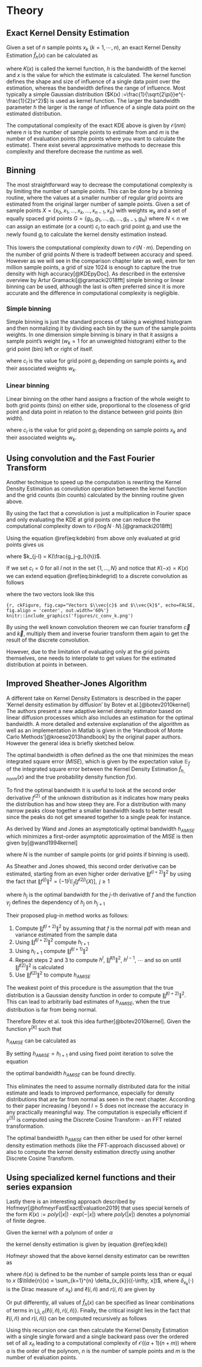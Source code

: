 # Theory {#mathematicalTheory}

## Exact Kernel Density Estimation

Given a set of $n$ sample points $x_k$ ($k = 1,\cdots,n$), an exact Kernel Density Estimation $\widehat{f}_h(x)$ can be calculated as

\begin{equation}
\widehat{f}_h(x) = \frac{1}{nh} \sum_{k=1}^n K\Big(\frac{x-x_k}{h}\Big)
(\#eq:kde)
\end{equation}

where $K(x)$ is called the kernel function, $h$ is the bandwidth of the kernel and $x$ is the value for which the estimate is calculated. The kernel function defines the shape and size of influence of a single data point over the estimation, whereas the bandwidth defines the range of influence. Most typically a simple Gaussian distribution ($K(x) :=\frac{1}{\sqrt{2\pi}}e^{-\frac{1}{2}x^2}$) is used as kernel function.
The larger the bandwidth parameter $h$ the larger is the range of influence of a single data point on the estimated distribution.

The computational complexity of the exact KDE above is given by $\mathcal{O}(nm)$ where $n$ is the number of sample points to estimate from and $m$ is the number of evaluation points (the points where you want to calculate the estimate). There exist several approximative methods to decrease this complexity and therefore decrease the runtime as well.

## Binning

The most straightforward way to decrease the computational complexity is by limiting the number of sample points. This can be done by a binning routine, where the values at a smaller number of regular grid points are estimated from the original larger number of sample points.
Given a set of sample points $X = \{x_0, x_1, ..., x_k, ..., x_{n-1}, x_n\}$ with weights $w_k$ and a set of equally spaced grid points $G = \{g_0, g_1, ..., g_l, ..., g_{n-1}, g_N\}$ where $N < n$ we can assign an estimate (or a count) $c_l$ to each grid point $g_l$ and use the newly found $g_l$ to calculate the kernel density estimation instead. 

\begin{equation}
\widehat{f}_h(x) = \frac{1}{nh} \sum_{l=1}^N c_l \cdot K\Big(\frac{x-g_l}{h}\Big)
(\#eq:kdebin)
\end{equation}

This lowers the computational complexity down to $\mathcal{O}(N \cdot m)$. Depending on the number of grid points $N$ there is tradeoff between accuracy and speed. However as we will see in the comparison chapter later as well, even for ten million sample points, a grid of size $1024$ is enough to capture the true density with high accuracy[@KDEpyDoc]. As described in the extensive overview by Artur Gramacki[@gramacki2018fft] simple binning or linear binning can be used, although the last is often preferred since it is more accurate and the difference in computational complexity is negligible.


### Simple binning

Simple binning is just the standard process of taking a weighted histogram and then normalizing it by dividing each bin by the sum of the sample points weights. In one dimension simple binning is binary in that it assigns a sample point's weight ($w_k = 1$ for an unweighted histogram) either to the grid point (bin) left or right of itself.

\begin{equation}
c_l = c(g_l) = \sum_{\substack{x_k \in X\\\frac{g_l + g_{l-1}}{2} < x_k < \frac{g_{l+1} + g_l}{2}}} w_k
(\#eq:simplebin)
\end{equation}

where $c_l$ is the value for grid point $g_l$ depending on sample points $x_k$ and their associated weights $w_k$.


### Linear binning

Linear binning on the other hand assigns a fraction of the whole weight to both grid points (bins) on either side, proportional to the closeness of grid point and data point in relation to the distance between grid points (bin width).

\begin{equation}
c_l = c(g_l) = \sum_{\substack{x_k \in X\\g_l < x_k < g_{l+1}}} \frac{g_{k+1}-x_k}{g_{l+1} - g_l} \cdot w_k + \sum_{\substack{x_k \in X\\g_{l-1} < x_k < g_l}} \frac{x_k - g_{l-1}}{g_{l+1} - g_l} \cdot w_k
(\#eq:linbin)
\end{equation}

where $c_l$ is the value for grid point $g_l$ depending on sample points $x_k$ and their associated weights $w_k$.


## Using convolution and the Fast Fourier Transform

Another technique to speed up the computation is rewriting the Kernel Density Estimation as convolution operation between the kernel function and the grid counts (bin counts) calculated by the binning routine given above.

By using the fact that a convolution is just a multiplication in Fourier space and only evaluating the KDE at grid points one can reduce the computational complexity down to $\mathcal{O}(\log{N} \cdot N)$.[@gramacki2018fft]

Using the equation \@ref(eq:kdebin) from above only evaluated at grid points gives us

\begin{equation}
\widehat{f}_h(g_j) = \frac{1}{nh} \sum_{l=1}^N c_l \cdot K\Big(\frac{g_j-g_l}{h}\Big) = \frac{1}{nh} \sum_{l=1}^N k_{j-l} \cdot c_l
(\#eq:binkdegrid)
\end{equation}

where $k_{j-l} = K(\frac{g_j-g_l}{h})$.

If we set $c_l = 0$ for all $l$ not in the set $\{1, ..., N\}$ and notice that $K(-x) = K(x)$ we can extend equation \@ref(eq:binkdegrid) to a discrete convolution as follows

\begin{equation}
\widehat{f}_h(g_j) = \frac{1}{nh} \sum_{l=-N}^N k_{j-l} \cdot c_l = \vec{c} \ast \vec{k}
(\#eq:binkdeconv)
\end{equation}

where the two vectors look like this

```{r, ckFigure, fig.cap="Vectors $\\vec{c}$ and $\\vec{k}$", echo=FALSE, fig.align = 'center', out.width='60%'}
knitr::include_graphics('figures/c_conv_k.png')
```

By using the well known convolution theorem we can fourier transform $\vec{c}$ and $\vec{k}$, multiply them and inverse fourier transform them again to get the result of the discrete convolution.

However, due to the limitation of evaluating only at the grid points themselves, one needs to interpolate to get values for the estimated distribution at points in between.


## Improved Sheather-Jones Algorithm

A different take on Kernel Density Estimators is described in the paper 'Kernel density estimation by diffusion' by Botev et al.[@botev2010kernel] The authors present a new adaptive kernel density estimator based on linear diffusion processes which also includes an estimation for the optimal bandwidth. A more detailed and extensive explanation of the algorithm as well as an implementation in Matlab is given in the 'Handbook of Monte Carlo Methods'[@kroese2013handbook] by the original paper authors. However the general idea is briefly sketched below.

The optimal bandwidth is often defined as the one that minimizes the mean integrated square error ($MISE$), which is given by the expectation value $\mathbb{E}_f$ of the integrated square error between the Kernel Density Estimation $\widehat{f}_{h,norm}(x)$ and the true probability density function $f(x)$.

\begin{equation}
MISE(h) = \mathbb{E}_f\int [\widehat{f}_{h,norm}(x) - f(x)]^2 dx
(\#eq:mise)
\end{equation}

To find the optimal bandwidth it is useful to look at the second order derivative $f^{(2)}$ of the unknown distribution as it indicates how many peaks the distribution has and how steep they are. For a distribution with many narrow peaks close together a smaller bandwidth leads to better result since the peaks do not get smeared together to a single peak for instance.

As derived by Wand and Jones an asymptotically optimal bandwidth $h_{AMISE}$ which minimizes a first-order asymptotic approximation of the $MISE$ is then given by[@wand1994kernel]

\begin{equation}
h_{AMISE}(x) = \Big( \frac{1}{2N\sqrt{\pi} \| f^{(2)}(x)\|^2}\Big)^{\frac{1}{5}}
(\#eq:hamise)
\end{equation}

where $N$ is the number of sample points (or grid points if binning is used).

As Sheather and Jones showed, this second order derivative can be estimated, starting from an even higher order derivative $\|f^{(l+2)}\|^2$ by using the fact that $\|f^{(j)}\|^2 = (-1)^j \mathbb{E}_f[f^{(2j)}(X)], \text{ } j\geq 1$

\begin{equation}
h_j=\left(\frac{1+1 / 2^{j+1 / 2}}{3} \frac{1 \times 3 \times 5 \times \cdots \times(2 j-1)}{N \sqrt{\pi / 2}\left\|f^{(j+1)}\right\|^{2}}\right)^{1 /(3+2 j)} = \gamma_j(h_{j+1})
(\#eq:hj)
\end{equation}

where $h_j$ is the optimal bandwidth for the $j$-th derivative of $f$ and the function $\gamma_j$ defines the dependency of $h_j$ on $h_{j+1}$

Their proposed plug-in method works as follows:

1. Compute $\|\widehat{f}^{(l+2)}\|^2$ by assuming that $f$ is the normal pdf with mean and variance estimated from the sample data
2. Using $\|\widehat{f}^{(l+2)}\|^2$ compute $h_{l+1}$
3. Using $h_{l+1}$ compute $\|\widehat{f}^{(l+1)}\|^2$
4. Repeat steps 2 and 3 to compute $h^{l}$, $\|\widehat{f}^{(l)}\|^2$, $h^{l-1}$, $\cdots$ and so on until 
$\|\widehat{f}^{(2)}\|^2$ is calculated
5. Use $\|\widehat{f}^{(2)}\|^2$ to compute $h_{AMISE}$

The weakest point of this procedure is the assumption that the true distribution is a Gaussian density function in order to compute $\|\widehat{f}^{(l+2)}\|^2$. This can lead to arbitrarily bad estimates of $h_{AMISE}$, when the true distribution is far from being normal.

Therefore Botev et al. took this idea further[@botev2010kernel]. Given the function $\gamma^{[k]}$ such that

\begin{equation}
\gamma^{[k]}(h)=\underbrace{\gamma_{1}\left(\cdots \gamma_{k-1}\left(\gamma_{k}\right.\right.}_{k \text { times }}(h)) \cdots)
(\#eq:gamma)
\end{equation}

$h_{AMISE}$ can be calculated as

\begin{equation}
h_{AMISE} = h_{1}=\gamma^{[1]}(h_{2})= \gamma^{[2]}(h_{3})=\cdots=\gamma^{[l]}(h_{l+1})
(\#eq:hamisegamma)
\end{equation}

By setting $h_{AMISE}=h_{l+1}$ and using fixed point iteration to solve the equation

\begin{equation}
h_{AMISE} = \gamma^{[l]}(h_{AMISE})
(\#eq:hamisegamma2)
\end{equation}

the optimal bandwidth $h_{AMISE}$ can be found directly.

This eliminates the need to assume normally distributed data for the initial estimate and leads to improved performance, especially for density distributions that are far from normal as seen in the next chapter. According to their paper increasing $l$ beyond $l=5$ does not increase the accuracy in any practically meaningful way. The computation is especially efficient if $\gamma^{[5]}$ is computed using the Discrete Cosine Transform - an FFT related transformation.

The optimal bandwidth $h_{AMISE}$ can then either be used for other kernel density estimation methods (like the FFT-approach discussed above) or also to compute the kernel density estimation directly using another Discrete Cosine Transform.

## Using specialized kernel functions and their series expansion

Lastly there is an interesting approach described by Hofmeyr[@hofmeyrFastExactEvaluation2019] that uses special kernels of the form $K(x) := poly(|x|) \cdot exp(−|x|)$ where $poly(|x|)$ denotes a polynomial of finite degree.

Given the kernel with a polynom of order $\alpha$

\begin{equation}
K(x) := \sum_{j=0}^{\alpha} |x|^j \cdot e^{−|x|}
(\#eq:polyexpkernel)
\end{equation}

the kernel density estimation is given by (equation \@ref(eq:kde))

\begin{equation}
\widehat{f}_h(x) = \frac{1}{nh} \sum_{k=1}^{n}\sum_{j=0}^{\alpha} (\frac{|x-x_k|}{h})^{j} \cdot e^{(-\frac{|x-x_k|}{h})}
(\#eq:kdepolyexp)
\end{equation}

Hofmeyr showed that the above kernel density estimator can be rewritten as 
\begin{equation}
\widehat{f}_h(x) = \sum_{j=0}^{\alpha}\sum_{i=0}^{j} {j \choose i}(\exp (\frac{x_{(\tilde{n}(x))}-x}{h}) x^{j-i} \ell (i, \tilde{n}(x))+\exp (\frac{x-x_{(n(x))}}{h})(-x)^{j-i} r(i, \tilde{n}(x)))
(\#eq:kdepolyexplr)
\end{equation}

where $\tilde{n}(x)$ is defined to be the number of sample points less than or equal to $x$ ($\tilde{n}(x) = \sum_{k=1}^{n} \delta_{x_{k}}((-\infty, x])$, where $\delta_{x_{k}}(\cdot)$ is the Dirac measure of $x_k$) and $\ell(i, \tilde{n})$ and $r(i, \tilde{n})$ are given by

\begin{equation}
\ell(i, \tilde{n})=\sum_{k=1}^{\tilde{n}}(-x_{k})^{i} \exp (\frac{x_{k}-x_{\tilde{n}}}{h})
(\#eq:kdepolyexpl)
\end{equation}

\begin{equation}
r(i, \tilde{n})=\sum_{k=\tilde{n}+1}^{\tilde{n}}(x_{k})^{i} \exp (\frac{x_{\tilde{n}} - x_{k}}{h})
(\#eq:kdepolyexpr)
\end{equation}

Or put differently, all values of $\widehat{f}_h(x)$ can be specified as linear combinations of terms in $\bigcup_{i, \tilde{n}}\{\ell(i, \tilde{n}), r(i, \tilde{n})\}$. Finally, the critical insight lies in the fact that $\ell(i, \tilde{n})$ and $r(i, \tilde{n})\}$ can be computed recursively as follows

\begin{equation}
\ell(i, \tilde{n}+1)=\exp(\frac{x_{\tilde{n}}-x_{\tilde{n}+1}}{h}) \ell(i, \tilde{n})+(-x_{\tilde{n}+1})^{i}
(\#eq:kdepolyexplrec)
\end{equation}

\begin{equation}
r(i, \tilde{n}-1)=\exp(\frac{x_{\tilde{n}-1}-x_{\tilde{n}}}{h})(r(i, \tilde{n})+(x_{\tilde{n}})^{i})
(\#eq:kdepolyexprrec)
\end{equation}

Using this recursion one can then calculate the Kernel Density Estimation with a single single forward
and a single backward pass over the ordered set of all $x_{\tilde{n}}$ leading to a computational complexity of $\mathcal{O}((\alpha+1)(n+m))$ where $\alpha$ is the order of the polynom, $n$ is the number of sample points and $m$ is the number of evaluation points.